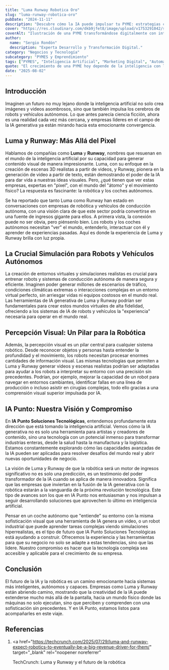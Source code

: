 ```yaml
---
title: "Luma Runway Robotica Oro"
slug: "luma-runway-robotica-oro"
pubDate: "2024-11-11"
description: "Descubre cómo la IA puede impulsar tu PYME: estrategias concretas de marketing, automatización y datos para aumentar ventas."
cover: "https://res.cloudinary.com/dkb9jfet8/image/upload/v1753291042/small-business_kk56r6.jpg"
coverAlt: "Ilustración de una PYME transformándose digitalmente con inteligencia artificial."
author:
  name: "Sergio Rondón"
  description: "Experta Desarrollo y Transformación Digital."
category: "Negocios y Tecnología"
subcategory: "PYMES y Emprendimiento"
tags: ["PYMES", "Inteligencia Artificial", "Marketing Digital", "Automatización", "Ventas"]
quote: "El crecimiento de una PYME hoy depende de la inteligencia con la que se aplican datos, IA y estrategia. — Sergio Rondón"
date: "2025-08-02"
---
```




<h2 id="introduccion">Introducción</h2>

Imaginen un futuro no muy lejano donde la inteligencia artificial no solo crea imágenes y videos asombrosos, sino que también impulsa los cerebros de robots y vehículos autónomos. Lo que antes parecía ciencia ficción, ahora es una realidad cada vez más cercana, y empresas líderes en el campo de la IA generativa ya están mirando hacia esta emocionante convergencia.

<h2 id="luma-y-runway-mas-alla-del-pixel">Luma y Runway: Más Allá del Pixel</h2>

Hablamos de compañías como <strong>Luma</strong> y <strong>Runway</strong>, nombres que resuenan en el mundo de la inteligencia artificial por su capacidad para generar contenido visual de manera impresionante. Luma, con su enfoque en la creación de escenas 3D realistas a partir de videos, y Runway, pionera en la generación de video a partir de texto, están demostrando el poder de la IA para dar vida a nuestras ideas visuales. Pero, ¿qué tienen que ver estas empresas, expertas en "pixel", con el mundo del "átomo" y el movimiento físico? La respuesta es fascinante: la robótica y los coches autónomos.

Se ha reportado que tanto Luma como Runway han estado en conversaciones con empresas de robótica y vehículos de conducción autónoma, con una visión clara de que este sector podría convertirse en una fuente de ingresos gigante para ellos. A primera vista, la conexión puede no ser obvia, pero piénsenlo bien. Los robots y los coches autónomos necesitan "ver" el mundo, entenderlo, interactuar con él y aprender de experiencias pasadas. Aquí es donde la experiencia de Luma y Runway brilla con luz propia.

<h2 id="la-crucial-simulacion-para-robots-y-vehiculos-autonomos">
  La Crucial Simulación para Robots y Vehículos Autónomos
</h2>

La creación de entornos virtuales y simulaciones realistas es crucial para entrenar robots y sistemas de conducción autónoma de manera segura y eficiente. Imaginen poder generar millones de escenarios de tráfico, condiciones climáticas extremas o interacciones complejas en un entorno virtual perfecto, sin arriesgar vidas ni equipos costosos en el mundo real. Las herramientas de IA generativa de Luma y Runway podrían ser fundamentales para crear estos mundos virtuales de alta fidelidad, ofreciendo a los sistemas de IA de robots y vehículos la "experiencia" necesaria para operar en el mundo real.

<h2 id="percepcion-visual-un-pilar-para-la-robotica">
  Percepción Visual: Un Pilar para la Robótica
</h2>

Además, la percepción visual es un pilar central para cualquier sistema robótico. Desde reconocer objetos y personas hasta entender la profundidad y el movimiento, los robots necesitan procesar enormes cantidades de información visual. Las mismas tecnologías que permiten a Luma y Runway generar videos y escenas realistas podrían ser adaptadas para ayudar a los robots a interpretar su entorno con una precisión sin precedentes. Podrían, por ejemplo, mejorar la capacidad de un robot para navegar en entornos cambiantes, identificar fallas en una línea de producción o incluso asistir en cirugías complejas, todo ello gracias a una comprensión visual superior impulsada por IA.

<h2 id="ia-punto-nuestra-vision-y-compromiso">
  IA Punto: Nuestra Visión y Compromiso
</h2>

En <strong>IA Punto Soluciones Tecnológicas</strong>, entendemos profundamente esta dirección que está tomando la inteligencia artificial. Vemos cómo la IA generativa no es solo una herramienta para artistas y creadores de contenido, sino una tecnología con un potencial inmenso para transformar industrias enteras, desde la salud hasta la manufactura y la logística. Estamos constantemente explorando cómo las capacidades avanzadas de la IA pueden ser aplicadas para resolver desafíos del mundo real y abrir nuevas oportunidades de negocio.

La visión de Luma y Runway de que la robótica será un motor de ingresos significativo no es solo una predicción, es un testimonio del poder transformador de la IA cuando se aplica de manera innovadora. Significa que las empresas que inviertan en la fusión de la IA generativa con la robótica estarán a la vanguardia de la próxima revolución tecnológica. Este tipo de avances son los que en IA Punto nos entusiasman y nos impulsan a seguir desarrollando soluciones que aprovechen lo último en inteligencia artificial.

Pensar en un coche autónomo que "entiende" su entorno con la misma sofisticación visual que una herramienta de IA genera un video, o un robot industrial que puede aprender tareas complejas viendo simulaciones hiperrealistas, es el tipo de futuro que IA Punto Soluciones Tecnológicas está ayudando a construir. Ofrecemos la experiencia y las herramientas para que su negocio no solo se adapte a estas tendencias, sino que las lidere. Nuestro compromiso es hacer que la tecnología compleja sea accesible y aplicable para el crecimiento de su empresa.

<h2 id="conclusion">Conclusión</h2>

El futuro de la IA y la robótica es un camino emocionante hacia sistemas más inteligentes, autónomos y capaces. Empresas como Luma y Runway están abriendo camino, mostrando que la creatividad de la IA puede extenderse mucho más allá de la pantalla, hacia un mundo físico donde las máquinas no solo ejecutan, sino que perciben y comprenden con una sofisticación sin precedentes. Y en IA Punto, estamos listos para acompañarles en este viaje.

<h2 id="referencias">Referencias</h2>

1.  <a
      href="https://techcrunch.com/2025/07/29/luma-and-runway-expect-robotics-to-eventually-be-a-big-revenue-driver-for-them/"
      target="_blank"
      rel="noopener noreferrer"
    >
      TechCrunch: Luma y Runway y el futuro de la robótica
    </a>
